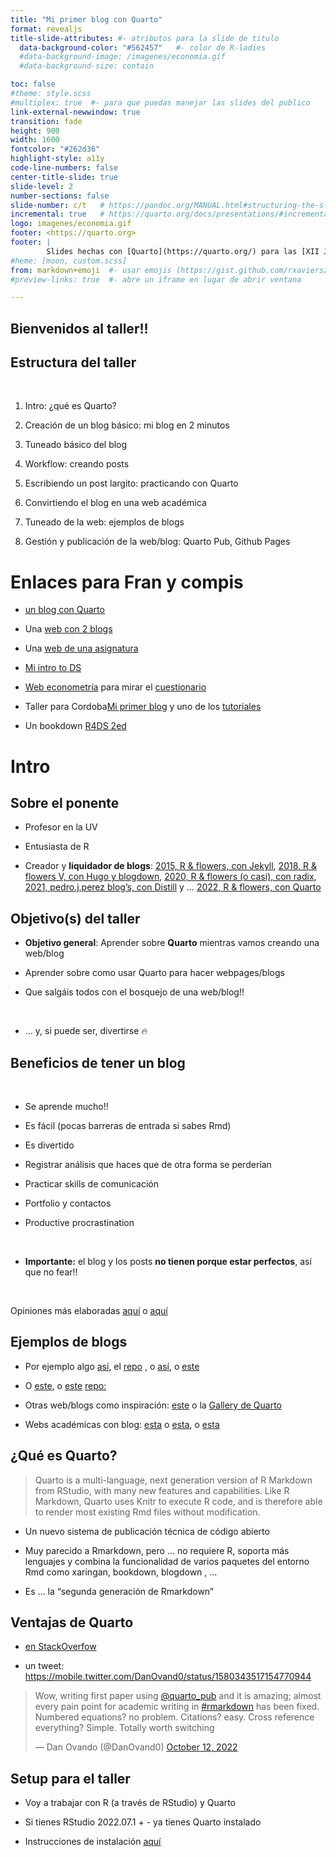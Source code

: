 ```yaml
---
title: "Mi primer blog con Quarto"
format: revealjs
title-slide-attributes: #- atributos para la slide de titulo
  data-background-color: "#562457"   #- color de R-ladies
  #data-background-image: /imagenes/economia.gif
  #data-background-size: contain      

toc: false
#theme: style.scss
#multiplex: true  #- para que puedas manejar las slides del publico
link-external-newwindow: true
transition: fade
height: 900
width: 1600
fontcolor: "#262d36"
highlight-style: a11y
code-line-numbers: false
center-title-slide: true
slide-level: 2 
number-sections: false
slide-number: c/t   # https://pandoc.org/MANUAL.html#structuring-the-slide-show
incremental: true   # https://quarto.org/docs/presentations/#incremental-lists
logo: imagenes/economia.gif
footer: <https://quarto.org>
footer: |
        Slides hechas con [Quarto](https://quarto.org/) para las [XII Jornadas de Usuarios de R](http://r-es.org/12jr/)
#heme: [moon, custom.scss]
from: markdown+emoji  #- usar emojis (https://gist.github.com/rxaviers/7360908)
#preview-links: true  #- abre un iframe en lugar de abrir ventana

---
```


## Bienvenidos al taller!!



## Estructura del taller

<br>

::: {.nonincremental}

1. Intro: ¿qué es Quarto?

2. Creación de un blog básico: mi blog en 2 minutos

3. Tuneado básico del blog

4. Workflow: creando posts

5. Escribiendo un post largito: practicando con Quarto

6. Convirtiendo el blog en una web académica

7. Tuneado de la web: ejemplos de blogs

8. Gestión y publicación de la web/blog: Quarto Pub, Github Pages
:::


# Enlaces para Fran y compis{.smaller}

::: {.nonincremental}
- [un blog con Quarto](https://perezp44.github.io/pjperez.blog.2022/)

- Una [web con 2 blogs](https://perezp44.github.io/pjperez.web/)

- Una [web de una asignatura](https://openscapes.github.io/quarto-website-tutorial/)

- [Mi intro to DS](https://perezp44.github.io/intro-ds-22-23-web/)

- [Web econometría](https://perezp44.github.io/web.Econometria.GADE/) para mirar el [cuestionario](https://perezp44.github.io/web.Econometria.GADE/materiales/cuestionario_practicas.html)

- Taller para Cordoba[Mi primer blog](https://perezp44.github.io/taller.primer.blog/)  y uno de los [tutoriales](https://perezp44.github.io/taller.primer.blog/taller/02_taller_crear-blog-basico.html)

- Un bookdown [R4DS 2ed](https://r4ds.hadley.nz/)

:::


# Intro


## Sobre el ponente

- Profesor en la UV

- Entusiasta de R

- Creador y **liquidador de blogs**: [2015, R & flowers, con Jekyll](http://perezp44.github.io/), [2018, R & flowers V, con Hugo y blogdown](https://rflowers5.netlify.app/), [2020, R & flowers (o casi), con radix](https://perezp44.github.io/my_blog_R-flowers-0.1.3/), [2021, pedro.j.perez blog’s, con Distill](https://perezp44.github.io/pjperez.web/) y ... [2022, R & flowers, con Quarto](https://perezp44.github.io/pjperez.blog.2022/)



## Objetivo(s) del taller 

- **Objetivo general**: Aprender sobre **Quarto** mientras vamos creando una web/blog

- Aprender sobre como usar Quarto para hacer webpages/blogs

- Que salgáis todos con el bosquejo de una web/blog!!

<br>

- ... y, si puede ser, divertirse  🔥


## Beneficios de tener un blog{.smaller}

<br>

::: {.nonincremental}

- Se aprende mucho!!

- Es fácil (pocas barreras de entrada si sabes Rmd)

- Es divertido

- Registrar análisis que haces que de otra forma se perderían 

- Practicar skills de comunicación

- Portfolio y contactos

- Productive procrastination

<br>

- **Importante:** el blog y los posts **no tienen porque estar perfectos**, así que no fear!!

<br>

Opiniones más elaboradas [aquí](https://www.rebeccabarter.com/blog/2020-02-03_blogger/) o [aquí](https://jozef.io/r914-one-year-r-blogging/) 

:::

## Ejemplos de blogs

- Por ejemplo algo [así](https://www.mm218.dev/blog.html), el [repo](https://github.com/mikemahoney218/mm218.dev) , o [así](https://graphdr.github.io/data-stories/), o [este](https://rlille.fr/)

- O [este](https://ddimmery.com/blog.html), o [este](https://rlille.fr/) [repo:](https://github.com/RLille/rlille.fr)


- Otras web/blogs como inspiración: [este](https://www.paltmeyer.com/blog/) o la [Gallery de Quarto](https://quarto.org/docs/gallery/#websites)

- Webs académicas con blog: [esta](https://www.mm218.dev/) o [esta](https://ddimmery.com), o [esta](https://marioangst.com/en/)



## ¿Qué es Quarto?


> Quarto is a multi-language, next generation version of R Markdown from RStudio, with many new features and capabilities. Like R Markdown, Quarto uses Knitr to execute R code, and is therefore able to render most existing Rmd files without modification.


- Un nuevo sistema de publicación técnica de código abierto

- Muy parecido a Rmarkdown, pero ... no requiere R, soporta más lenguajes y combina la funcionalidad de varios paquetes del entorno Rmd como xaringan, bookdown, blogdown , ...

- Es ... la "segunda generación de Rmarkdown"

## Ventajas de Quarto

::: {.nonincremental}

- [en StackOverfow](https://stackoverflow.com/questions/72089640/what-are-the-benefits-of-using-quarto-over-rmarkdown)

- un tweet: <https://mobile.twitter.com/DanOvand0/status/1580343517154770944>

<blockquote class="twitter-tweet"><p lang="en" dir="ltr">Wow, writing first paper using <a href="https://twitter.com/quarto_pub?ref_src=twsrc%5Etfw">@quarto_pub</a> and it is amazing; almost every pain point for academic writing in <a href="https://twitter.com/hashtag/rmarkdown?src=hash&amp;ref_src=twsrc%5Etfw">#rmarkdown</a> has been fixed. Numbered equations? no problem. Citations? easy. Cross reference everything? Simple. Totally worth switching</p>&mdash; Dan Ovando (@DanOvand0) <a href="https://twitter.com/DanOvand0/status/1580343517154770944?ref_src=twsrc%5Etfw">October 12, 2022</a></blockquote> <script async src="https://platform.twitter.com/widgets.js" charset="utf-8"></script> 
:::


## Setup para el taller

- Voy a trabajar con R (a través de RStudio) y Quarto

- Si tienes RStudio 2022.07.1 + - ya tienes Quarto instalado 

- Instrucciones de instalación [aquí](https://perezp44.github.io/taller.primer.blog/setup.html)
